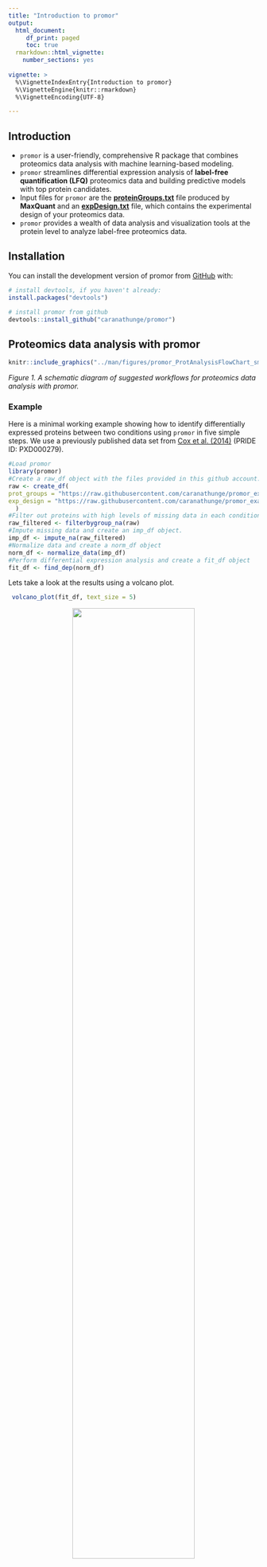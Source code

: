 ```yaml
---
title: "Introduction to promor"
output:
  html_document:
     df_print: paged
     toc: true  
  rmarkdown::html_vignette:
    number_sections: yes
  
vignette: >
  %\VignetteIndexEntry{Introduction to promor}
  %\VignetteEngine{knitr::rmarkdown}
  %\VignetteEncoding{UTF-8}

---
```


## Introduction
* `promor` is a user-friendly, comprehensive R package that combines proteomics 
data analysis with machine learning-based modeling. 
* `promor` streamlines differential expression analysis of 
**label-free quantification (LFQ)** proteomics data and building predictive 
models with top protein candidates.
* Input files for `promor` are the [**proteinGroups.txt**](https://raw.githubusercontent.com/caranathunge/promor_example_data/main/pg1.txt)
file produced by **MaxQuant** and an [**expDesign.txt**](https://raw.githubusercontent.com/caranathunge/promor_example_data/main/ed1.txt) file, which contains the 
experimental design of your proteomics data.
* `promor` provides a wealth of data analysis and visualization tools at the 
protein level to analyze label-free proteomics data.


## Installation

You can install the development version of promor from 
[GitHub](https://github.com/) with:

``` r
# install devtools, if you haven't already:
install.packages("devtools")

# install promor from github
devtools::install_github("caranathunge/promor")
```

## Proteomics data analysis with promor
```r
knitr::include_graphics("../man/figures/promor_ProtAnalysisFlowChart_small.png")
```

*Figure 1. A schematic diagram of suggested workflows for proteomics data analysis with promor.*

### Example

Here is a minimal working example showing how to identify differentially
expressed proteins between two conditions using `promor` in five simple steps.
We use a previously published data set from [Cox et al. (2014)](https://europepmc.org/article/MED/24942700#id609082) (PRIDE ID: PXD000279).

```r
#Load promor
library(promor)
#Create a raw_df object with the files provided in this github account.
raw <- create_df(
prot_groups = "https://raw.githubusercontent.com/caranathunge/promor_example_data/main/pg1.txt",
exp_design = "https://raw.githubusercontent.com/caranathunge/promor_example_data/main/ed1.txt"
  )
#Filter out proteins with high levels of missing data in each condition
raw_filtered <- filterbygroup_na(raw)
#Impute missing data and create an imp_df object.
imp_df <- impute_na(raw_filtered)
#Normalize data and create a norm_df object
norm_df <- normalize_data(imp_df)
#Perform differential expression analysis and create a fit_df object
fit_df <- find_dep(norm_df)
```
Lets take a look at the results using a volcano plot.
```r
 volcano_plot(fit_df, text_size = 5)
```
<center>

![](../man/figures/README-volcanoplot-1.png){width=70%}

</center>
## Modeling with promor
```r
knitr::include_graphics("../man/figures/promor_ProtModelingFlowChart_small.png")
```

*Figure 2. A schematic diagram of suggested workflows for building predictive models with promor.*

### Example

The following minimal working example shows you how to use your results from  differential expression analysis to build machine learning-based predictive models using *promor*. 

We use a previously published data set from [Suvarna et al. (2021)](https://www.frontiersin.org/articles/10.3389/fphys.2021.652799/full#h3) that used differentially expressed proteins between severe and non-severe COVID patients to build models to predict COVID severity.

```r
#First, let's make a model_df object of top differentially expressed proteins. 
#We will be using example fit_df and norm_df objects provided with the package.
covid_model_df <- pre_process(fit_df = covid_fit_df, 
                              norm_df = covid_norm_df)
#Next, we split the data into training and test data sets
covid_split_df <- split_data(model_df = covid_model_df)

#Let's train our models using the default list of machine learning algorithms
covid_model_list <- train_models(split_df = covid_split_df)

#We can now use our models to predict the test data
covid_prob_list <- test_models(model_list = covid_model_list, 
                               split_df = covid_split_df)
```


Let's make ROC plots to check how the different models performed.

```r

roc_plot(probability_list = covid_prob_list,
         split_df = covid_split_df)

```

<center>

![](../man/figures/README-rocplot-1.png){width=70%}

</center>
## Tutorials

You can choose a tutorial from the list below that best fits your experiment 
and the structure of your proteomics data.

1. If your data do **not contain technical replicates**:

``` r
vignette("promor_no_techreps", package = "promor")
```

2. If your data **contains technical replicates**:

``` r
vignette("promor_with_techreps", package = "promor")
```

3. If you would like to use your proteomics data to build predictive models:

``` r
vignette("promor_for_modeling", package = "promor")
```



